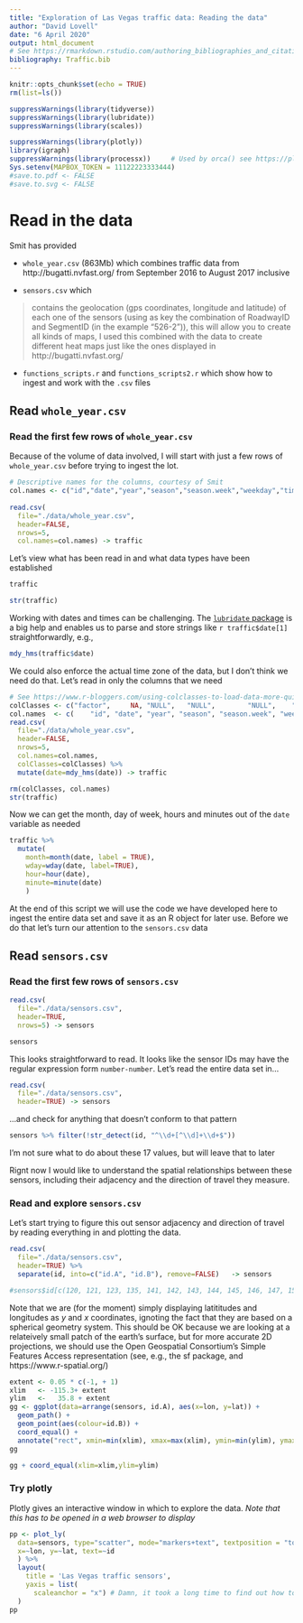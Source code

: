 ```yaml
---
title: "Exploration of Las Vegas traffic data: Reading the data"
author: "David Lovell"
date: "6 April 2020"
output: html_document
# See https://rmarkdown.rstudio.com/authoring_bibliographies_and_citations.html for info on referencing
bibliography: Traffic.bib
---
```


```r
knitr::opts_chunk$set(echo = TRUE)
rm(list=ls())

suppressWarnings(library(tidyverse))
suppressWarnings(library(lubridate))
suppressWarnings(library(scales))

suppressWarnings(library(plotly))
library(igraph)
suppressWarnings(library(processx))     # Used by orca() see https://plot.ly/r/static-image-export/
Sys.setenv(MAPBOX_TOKEN = 11122223333444)
#save.to.pdf <- FALSE
#save.to.svg <- FALSE
```

# Read in the data
Smit has provided

* `whole_year.csv` (863Mb) which combines traffic data from http://bugatti.nvfast.org/ from September 2016 to August 2017 inclusive

* `sensors.csv` which

> contains the geolocation (gps coordinates, longitude and latitude) of each one of the sensors (using as key the combination of RoadwayID and SegmentID (in the example “526-2”)), this will allow you to create all kinds of maps, I used this combined with the data to create different heat maps just like the ones displayed in http://bugatti.nvfast.org/

* `functions_scripts.r` and `functions_scripts2.r` which show how to ingest and work with the `.csv` files

## Read `whole_year.csv`
### Read the first few rows of `whole_year.csv`

Because of the volume of data involved, I will start with just a few rows of `whole_year.csv` before trying to ingest the lot.

```r
# Descriptive names for the columns, courtesy of Smit
col.names <- c("id","date","year","season","season.week","weekday","timestamp","speed","volume","occupancy")
  
read.csv(
  file="./data/whole_year.csv",
  header=FALSE,
  nrows=5,
  col.names=col.names) -> traffic
```

Let's view what has been read in and what data types have been established

```r
traffic
```

```r
str(traffic)
```

Working with dates and times can be challenging. The [`lubridate` package](https://lubridate.tidyverse.org/) is a big help and enables us to parse and store strings like `r traffic$date[1]` straightforwardly, e.g.,

```r
mdy_hms(traffic$date)
```

We could also enforce the actual time zone of the data, but I don't think we need do that.
Let's read in only the columns that we need

```r
# See https://www.r-bloggers.com/using-colclasses-to-load-data-more-quickly-in-r/, also note that you have to quote NULL
colClasses <- c("factor",     NA, "NULL",   "NULL",        "NULL",    "NULL",      "NULL", "numeric", "numeric",   "numeric")
col.names  <- c(    "id", "date", "year", "season", "season.week", "weekday", "timestamp",   "speed",  "volume", "occupancy")
read.csv(
  file="./data/whole_year.csv",
  header=FALSE,
  nrows=5,
  col.names=col.names,
  colClasses=colClasses) %>%
  mutate(date=mdy_hms(date)) -> traffic

rm(colClasses, col.names)
str(traffic)
```

Now we can get the month, day of week, hours and minutes out of the `date` variable as needed
```r
traffic %>%
  mutate(
    month=month(date, label = TRUE),
    wday=wday(date, label=TRUE),
    hour=hour(date),
    minute=minute(date)
    )
```

At the end of this script we will use the code we have developed here to ingest the entire data set and save it as an R object for later use.
Before we do that let's turn our attention to the `sensors.csv` data

## Read `sensors.csv`
### Read the first few rows of `sensors.csv`

```r
read.csv(
  file="./data/sensors.csv",
  header=TRUE,
  nrows=5) -> sensors
```

```r
sensors
```

This looks straightforward to read. It looks like the sensor IDs may have the regular expression form `number-number`.
Let's read the entire data set in...

```r
read.csv(
  file="./data/sensors.csv",
  header=TRUE) -> sensors
```

...and check for anything that doesn't conform to that pattern
```r
sensors %>% filter(!str_detect(id, "^\\d+[^\\d]+\\d+$")) 
```

I'm not sure what to do about these 17 values, but will leave that to later

Rignt now I would like to understand the spatial relationships between these sensors, including their adjacency and the direction of travel they measure.

### Read and explore `sensors.csv`

Let's start trying to figure this out sensor adjacency and direction of travel by reading everything in and plotting the data.

```r
read.csv(
  file="./data/sensors.csv",
  header=TRUE) %>%
  separate(id, into=c("id.A", "id.B"), remove=FALSE)   -> sensors

#sensors$id[c(120, 121, 123, 135, 141, 142, 143, 144, 145, 146, 147, 150, 153, 154, 159, 165, 173)]
```

Note that we are (for the moment) simply displaying latititudes and longitudes as $y$ and $x$ coordinates, ignoting the fact that they are based on a spherical geometry system. This should be OK because we are looking at a relateively small patch of the earth's surface, but for more accurate 2D projections, we should use the Open Geospatial Consortium's Simple Features Access representation (see, e.g., the sf package, and https://www.r-spatial.org/)
```r
extent <- 0.05 * c(-1, + 1)
xlim   <- -115.3+ extent
ylim   <-   35.8 + extent
gg <- ggplot(data=arrange(sensors, id.A), aes(x=lon, y=lat)) + 
  geom_path() +
  geom_point(aes(colour=id.B)) +
  coord_equal() +
  annotate("rect", xmin=min(xlim), xmax=max(xlim), ymin=min(ylim), ymax=max(ylim), fill=NA, colour="red")
gg
```

```r
gg + coord_equal(xlim=xlim,ylim=ylim)
```


### Try plotly

Plotly gives an interactive window in which to explore the data. *Note that this has to be opened in a web browser to display*

```r
pp <- plot_ly(
  data=sensors, type="scatter", mode="markers+text", textposition = "top right",
  x=~lon, y=~lat, text=~id
  ) %>% 
  layout(
    title = 'Las Vegas traffic sensors',
    yaxis = list(
      scaleanchor = "x") # Damn, it took a long time to find out how to do this, see https://plotly.com/r/axes/#fixedratio-axes
  )
pp
```


